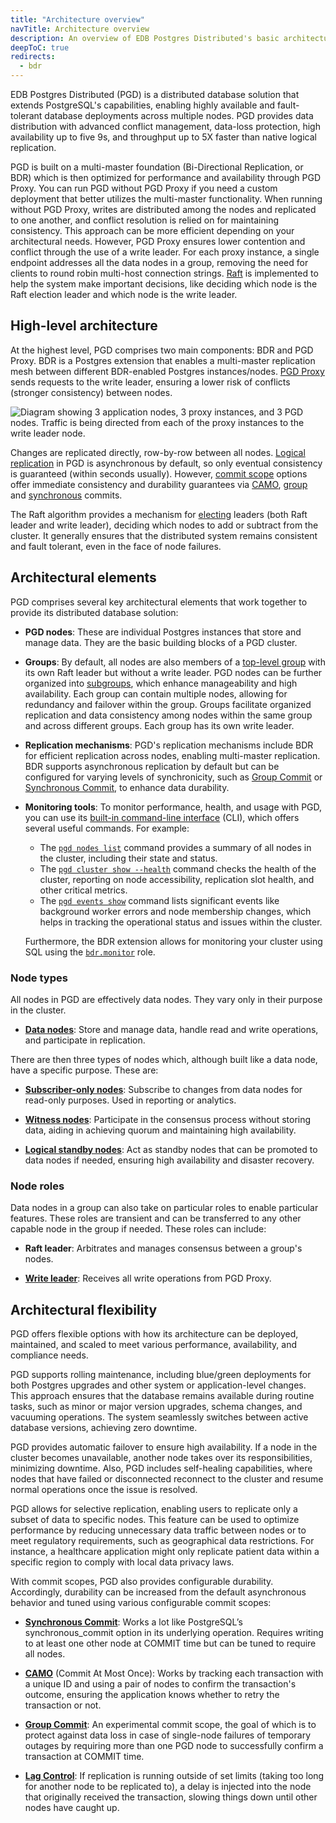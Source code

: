 ```yaml
---
title: "Architecture overview"
navTitle: Architecture overview
description: An overview of EDB Postgres Distributed's basic architecture, including groups, multiple masters, mesh topology, logical replication, connection management, and high availability.
deepToC: true
redirects: 
  - bdr
---
```


EDB Postgres Distributed (PGD) is a distributed database solution that extends PostgreSQL's capabilities, enabling highly available and fault-tolerant database deployments across multiple nodes. 
PGD provides data distribution with advanced conflict management, data-loss protection, high availability up to five 9s, and throughput up to 5X faster than native logical replication.

PGD is built on a multi-master foundation (Bi-Directional Replication, or BDR) which is then optimized for performance and availability through PGD Proxy. 
You can run PGD without PGD Proxy if you need a custom deployment that better utilizes the multi-master functionality. When running without PGD Proxy, writes are distributed among the nodes and replicated to one another, and conflict resolution is relied on for maintaining consistency.
This approach can be more efficient depending on your architectural needs. However, PGD Proxy ensures lower contention and conflict through the use of a write leader. For each proxy instance, a single endpoint addresses all the data nodes in a group, removing the need for clients to round robin multi-host connection strings. 
[Raft](https://en.wikipedia.org/wiki/Raft_(algorithm)) is implemented to help the system make important decisions, like deciding which node is the Raft election leader and which node is the write leader. 

## High-level architecture

At the highest level, PGD comprises two main components: BDR and PGD Proxy. 
BDR is a Postgres extension that enables a multi-master replication mesh between different BDR-enabled Postgres instances/nodes. 
[PGD Proxy](../routing) sends requests to the write leader, ensuring a lower risk of conflicts (stronger consistency) between nodes.

![Diagram showing 3 application nodes, 3 proxy instances, and 3 PGD nodes. Traffic is being directed from each of the proxy instances to the write leader node.](./images/always_on_1x3_updated.png)

Changes are replicated directly, row-by-row between all nodes. 
[Logical replication](../terminology/#logical-replication) in PGD is asynchronous by default, so only eventual consistency is guaranteed (within seconds usually). 
However, [commit scope](../commit-scopes/commit-scopes) options offer immediate consistency and durability guarantees via [CAMO](/pgd/5.9/commit-scopes/camo/), [group](../commit-scopes/group-commit) and [synchronous](../commit-scopes/synchronous_commit) commits.

The Raft algorithm provides a mechanism for [electing](../routing/raft/04_raft_elections_in_depth/) leaders (both Raft leader and write leader), deciding which nodes to add or subtract from the cluster. It generally ensures that the distributed system remains consistent and fault tolerant, even in the face of node failures.

## Architectural elements

PGD comprises several key architectural elements that work together to provide its distributed database solution:

  - **PGD nodes**: These are individual Postgres instances that store and manage data. They are the basic building blocks of a PGD cluster.
 
  - **Groups**:  By default, all nodes are also members of a [top-level group](../node_management/groups_and_subgroups/#groups) with its own Raft leader but without a write leader. PGD nodes can be further organized into [subgroups](../node_management/groups_and_subgroups/#sub-groups), which enhance manageability and high availability. Each group can contain multiple nodes, allowing for redundancy and failover within the group. Groups facilitate organized replication and data consistency among nodes within the same group and across different groups. Each group has its own write leader.

  - **Replication mechanisms**: PGD's replication mechanisms include BDR for efficient replication across nodes, enabling multi-master replication. BDR supports asynchronous replication by default but can be configured for varying levels of synchronicity, such as [Group Commit](../commit-scopes/group-commit) or [Synchronous Commit](../commit-scopes/synchronous_commit), to enhance data durability.

  - **Monitoring tools**: To monitor performance, health, and usage with PGD, you can use its [built-in command-line interface](../cli) (CLI), which offers several useful commands. For example: 
    - The [`pgd nodes list`](/pgd/5.9/cli/command_ref/nodes/list/) command provides a summary of all nodes in the cluster, including their state and status. 
    - The [`pgd cluster show --health`](/pgd/5.9/cli/command_ref/cluster/show/#options) command checks the health of the cluster, reporting on node accessibility, replication slot health, and other critical metrics. 
    - The [`pgd events show`](/pgd/5.9/cli/command_ref/events/show/) command lists significant events like background worker errors and node membership changes, which helps in tracking the operational status and issues within the cluster. 

    Furthermore, the BDR extension allows for monitoring your cluster using SQL using the [`bdr.monitor`](../security/pgd-predefined-roles/#bdr_monitor) role.

### Node types

All nodes in PGD are effectively data nodes. They vary only in their purpose in the cluster. 

  - **[Data nodes](../nodes/overview#data-nodes)**: Store and manage data, handle read and write operations, and participate in replication.

There are then three types of nodes which, although built like a data node, have a specific purpose. These are:

  - **[Subscriber-only nodes](../nodes/subscriber_only/)**: Subscribe to changes from data nodes for read-only purposes. Used in reporting or analytics.

  - **[Witness nodes](../nodes/witness_nodes/)**: Participate in the consensus process without storing data, aiding in achieving quorum and maintaining high availability.

  - **[Logical standby nodes](../nodes/logical_standby_nodes/)**: Act as standby nodes that can be promoted to data nodes if needed, ensuring high availability and disaster recovery.

### Node roles

Data nodes in a group can also take on particular roles to enable particular features. 
These roles are transient and can be transferred to any other capable node in the group if needed.
These roles can include:

  - **Raft leader**: Arbitrates and manages consensus between a group's nodes.

  - **[Write leader](../terminology/#write-leader)**: Receives all write operations from PGD Proxy.

## Architectural flexibility

PGD offers flexible options with how its architecture can be deployed, maintained, and scaled to meet various performance, availability, and compliance needs.

PGD supports rolling maintenance, including blue/green deployments for both Postgres upgrades and other system or application-level changes. This approach ensures that the database remains available during routine tasks, such as minor or major version upgrades, schema changes, and vacuuming operations. The system seamlessly switches between active database versions, achieving zero downtime.

PGD provides automatic failover to ensure high availability. If a node in the cluster becomes unavailable, another node takes over its responsibilities, minimizing downtime. Also, PGD includes self-healing capabilities, where nodes that have failed or disconnected reconnect to the cluster and resume normal operations once the issue is resolved.

PGD allows for selective replication, enabling users to replicate only a subset of data to specific nodes. This feature can be used to optimize performance by reducing unnecessary data traffic between nodes or to meet regulatory requirements, such as geographical data restrictions. For instance, a healthcare application might only replicate patient data within a specific region to comply with local data privacy laws.

With commit scopes, PGD also provides configurable durability. Accordingly, durability can be increased from the default asynchronous behavior and tuned using various configurable commit scopes: 

- **[Synchronous Commit](../commit-scopes/synchronous_commit.mdx)**: Works a lot like PostgreSQL’s synchronous_commit option in its underlying operation. Requires writing to at least one other node at COMMIT time but can be tuned to require all nodes.

- **[CAMO](../commit-scopes/camo.mdx)** (Commit At Most Once): Works by tracking each transaction with a unique ID and using a pair of nodes to confirm the transaction's outcome, ensuring the application knows whether to retry the transaction or not.

- **[Group Commit](../commit-scopes/group-commit.mdx)**: An experimental commit scope, the goal of which is to protect against data loss in case of single-node failures of temporary outages by requiring more than one PGD node to successfully confirm a transaction at COMMIT time.

- **[Lag Control](../commit-scopes/lag-control.mdx)**: If replication is running outside of set limits (taking too long for another node to be replicated to), a delay is injected into the node that originally received the transaction, slowing things down until other nodes have caught up.
